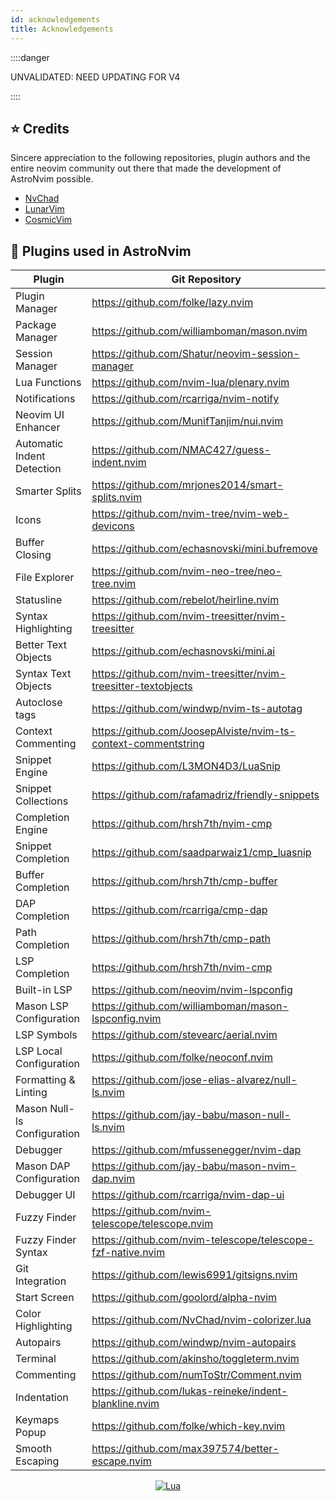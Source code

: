 ```yaml
---
id: acknowledgements
title: Acknowledgements
---
```


::::danger

UNVALIDATED: NEED UPDATING FOR V4

::::

## ⭐ Credits

Sincere appreciation to the following repositories, plugin authors and the entire neovim community out there that made the development of AstroNvim possible.

- [NvChad](https://github.com/NvChad/NvChad)
- [LunarVim](https://github.com/LunarVim)
- [CosmicVim](https://github.com/CosmicNvim/CosmicNvim)

## 🔌 Plugins used in AstroNvim

| Plugin                      | Git Repository                                                 |
| --------------------------- | -------------------------------------------------------------- |
| Plugin Manager              | https://github.com/folke/lazy.nvim                             |
| Package Manager             | https://github.com/williamboman/mason.nvim                     |
| Session Manager             | https://github.com/Shatur/neovim-session-manager               |
| Lua Functions               | https://github.com/nvim-lua/plenary.nvim                       |
| Notifications               | https://github.com/rcarriga/nvim-notify                        |
| Neovim UI Enhancer          | https://github.com/MunifTanjim/nui.nvim                        |
| Automatic Indent Detection  | https://github.com/NMAC427/guess-indent.nvim                   |
| Smarter Splits              | https://github.com/mrjones2014/smart-splits.nvim               |
| Icons                       | https://github.com/nvim-tree/nvim-web-devicons                 |
| Buffer Closing              | https://github.com/echasnovski/mini.bufremove                  |
| File Explorer               | https://github.com/nvim-neo-tree/neo-tree.nvim                 |
| Statusline                  | https://github.com/rebelot/heirline.nvim                       |
| Syntax Highlighting         | https://github.com/nvim-treesitter/nvim-treesitter             |
| Better Text Objects         | https://github.com/echasnovski/mini.ai                         |
| Syntax Text Objects         | https://github.com/nvim-treesitter/nvim-treesitter-textobjects |
| Autoclose tags              | https://github.com/windwp/nvim-ts-autotag                      |
| Context Commenting          | https://github.com/JoosepAlviste/nvim-ts-context-commentstring |
| Snippet Engine              | https://github.com/L3MON4D3/LuaSnip                            |
| Snippet Collections         | https://github.com/rafamadriz/friendly-snippets                |
| Completion Engine           | https://github.com/hrsh7th/nvim-cmp                            |
| Snippet Completion          | https://github.com/saadparwaiz1/cmp_luasnip                    |
| Buffer Completion           | https://github.com/hrsh7th/cmp-buffer                          |
| DAP Completion              | https://github.com/rcarriga/cmp-dap                            |
| Path Completion             | https://github.com/hrsh7th/cmp-path                            |
| LSP Completion              | https://github.com/hrsh7th/nvim-cmp                            |
| Built-in LSP                | https://github.com/neovim/nvim-lspconfig                       |
| Mason LSP Configuration     | https://github.com/williamboman/mason-lspconfig.nvim           |
| LSP Symbols                 | https://github.com/stevearc/aerial.nvim                        |
| LSP Local Configuration     | https://github.com/folke/neoconf.nvim                          |
| Formatting & Linting        | https://github.com/jose-elias-alvarez/null-ls.nvim             |
| Mason Null-ls Configuration | https://github.com/jay-babu/mason-null-ls.nvim                 |
| Debugger                    | https://github.com/mfussenegger/nvim-dap                       |
| Mason DAP Configuration     | https://github.com/jay-babu/mason-nvim-dap.nvim                |
| Debugger UI                 | https://github.com/rcarriga/nvim-dap-ui                        |
| Fuzzy Finder                | https://github.com/nvim-telescope/telescope.nvim               |
| Fuzzy Finder Syntax         | https://github.com/nvim-telescope/telescope-fzf-native.nvim    |
| Git Integration             | https://github.com/lewis6991/gitsigns.nvim                     |
| Start Screen                | https://github.com/goolord/alpha-nvim                          |
| Color Highlighting          | https://github.com/NvChad/nvim-colorizer.lua                   |
| Autopairs                   | https://github.com/windwp/nvim-autopairs                       |
| Terminal                    | https://github.com/akinsho/toggleterm.nvim                     |
| Commenting                  | https://github.com/numToStr/Comment.nvim                       |
| Indentation                 | https://github.com/lukas-reineke/indent-blankline.nvim         |
| Keymaps Popup               | https://github.com/folke/which-key.nvim                        |
| Smooth Escaping             | https://github.com/max397574/better-escape.nvim                |

<div align="center" id="madewithlua">

[![Lua](https://img.shields.io/badge/Made%20with%20Lua-blue.svg?style=for-the-badge&logo=lua)](https://lua.org)

</div>
